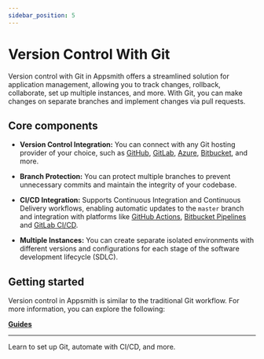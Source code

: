 ```yaml
---
sidebar_position: 5
---
```


# Version Control With Git

Version control with Git in Appsmith offers a streamlined solution for application management, allowing you to track changes, rollback, collaborate, set up multiple instances, and more. With Git, you can make changes on separate branches and implement changes via pull requests.




<ZoomImage src="/img/appsmith-gitflow.png" alt="" caption=""/>



## Core components


- **Version Control Integration:** You can connect with any Git hosting provider of your choice, such as [GitHub](/advanced-concepts/version-control-with-git/guides/setup-github), [GitLab](/advanced-concepts/version-control-with-git/guides/setup-gitlab), [Azure](/advanced-concepts/version-control-with-git/guides/setup-other-provider), [Bitbucket](/advanced-concepts/version-control-with-git/guides/setup-bitbucket), and more.

- **Branch Protection:** You can protect multiple branches to prevent unnecessary commits and maintain the integrity of your codebase.

- **CI/CD Integration:** Supports Continuous Integration and Continuous Delivery workflows, enabling automatic updates to the `master` branch and integration with platforms like [GitHub Actions](/advanced-concepts/version-control-with-git/cd-with-github-actions), [Bitbucket Pipelines](/advanced-concepts/version-control-with-git/cd-with-bitbucket) and [GitLab CI/CD](/advanced-concepts/version-control-with-git/cd-with-gitlab).

- **Multiple Instances:** You can create separate isolated environments with different versions and configurations for each stage of the software development lifecycle (SDLC).



## Getting started

Version control in Appsmith is similar to the traditional Git workflow. For more information, you can explore the following:



<div className="containerGridSampleApp">
    <div className="containerColumnSampleApp columnGrid column-one">
        <div className="containerCol">
           <a href="/advanced-concepts/version-control-with-git/guides/overview"><strong>Guides</strong></a>
        </div><hr/>
        <div className="containerDescription">Learn to set up Git, automate with CI/CD, and more.</div>
    </div>
    <div className="columnGrid column-two" style={{margin: "10px"}}>
   </div>
</div>